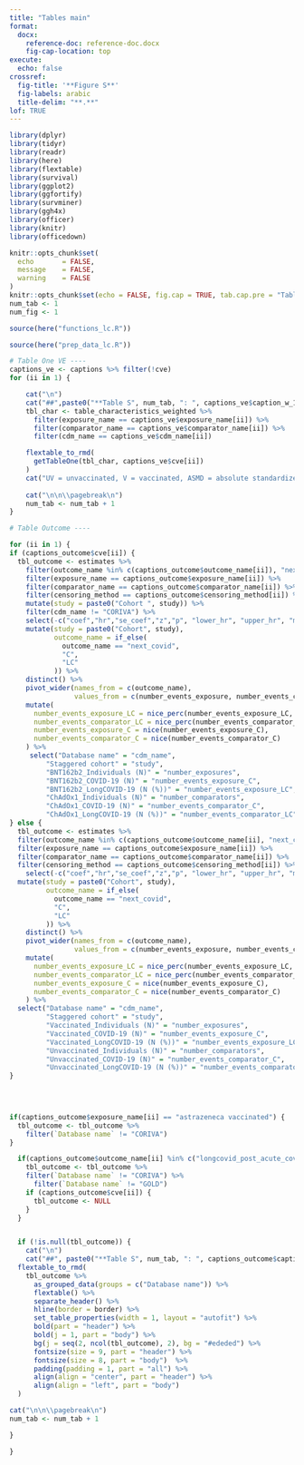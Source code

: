```yaml
---
title: "Tables main"
format:
  docx:
    reference-doc: reference-doc.docx
    fig-cap-location: top
execute:
  echo: false
crossref:
  fig-title: '**Figure S**'
  fig-labels: arabic
  title-delim: "**.**"
lof: TRUE
---
```


```r
library(dplyr)
library(tidyr)
library(readr)
library(here)
library(flextable)
library(survival)
library(ggplot2)
library(ggfortify)
library(survminer)
library(ggh4x)
library(officer)
library(knitr)
library(officedown)

knitr::opts_chunk$set(
  echo       = FALSE,
  message    = FALSE,
  warning    = FALSE
)
knitr::opts_chunk$set(echo = FALSE, fig.cap = TRUE, tab.cap.pre = "Table ", tab.cap.sep = ": ")
num_tab <- 1
num_fig <- 1
```

```r
source(here("functions_lc.R"))
```

```r
source(here("prep_data_lc.R"))
```


```r
# Table One VE ----
captions_ve <- captions %>% filter(!cve)
for (ii in 1) {

    cat("\n") 
    cat("##",paste0("**Table S", num_tab, ": ", captions_ve$caption_w_1[ii], "**", captions_ve$caption_2[ii]))
    tbl_char <- table_characteristics_weighted %>%
      filter(exposure_name == captions_ve$exposure_name[ii]) %>%
      filter(comparator_name == captions_ve$comparator_name[ii]) %>%
      filter(cdm_name == captions_ve$cdm_name[ii])

    flextable_to_rmd(
      getTableOne(tbl_char, captions_ve$cve[ii])
    )
    cat("UV = unvaccinated, V = vaccinated, ASMD = absolute standardized mean difference")
    
    cat("\n\n\\pagebreak\n")
    num_tab <- num_tab + 1
}
```

```r
# Table Outcome ----

for (ii in 1) {
if (captions_outcome$cve[ii]) {
  tbl_outcome <- estimates %>%
    filter(outcome_name %in% c(captions_outcome$outcome_name[ii]), "next_covid") %>%
    filter(exposure_name == captions_outcome$exposure_name[ii]) %>%
    filter(comparator_name == captions_outcome$comparator_name[ii]) %>%
    filter(censoring_method == captions_outcome$censoring_method[ii]) %>%
    mutate(study = paste0("Cohort ", study)) %>%
    filter(cdm_name != "CORIVA") %>%
    select(-c("coef","hr","se_coef","z","p", "lower_hr", "upper_hr", "model", "adjustment", "censoring_method", "covariates", "comparison_id", "outcome_group", "exposure_cohort_id", "exposure_name",          "comparator_cohort_id", "comparator_name",     "skip", "variable")) %>%
    mutate(study = paste0("Cohort", study),
           outcome_name = if_else(
             outcome_name == "next_covid",
             "C",
             "LC"
           )) %>%
    distinct() %>%
    pivot_wider(names_from = c(outcome_name), 
                values_from = c(number_events_exposure, number_events_comparator)) %>%
    mutate(
      number_events_exposure_LC = nice_perc(number_events_exposure_LC, number_events_exposure_C, dec = 2),
      number_events_comparator_LC = nice_perc(number_events_comparator_LC, number_events_comparator_C, dec = 2),
      number_events_exposure_C = nice(number_events_exposure_C),
      number_events_comparator_C = nice(number_events_comparator_C)
    ) %>%
     select("Database name" = "cdm_name",
         "Staggered cohort" = "study",
         "BNT162b2_Individuals (N)" = "number_exposures",
         "BNT162b2_COVID-19 (N)" = "number_events_exposure_C",
         "BNT162b2_LongCOVID-19 (N (%))" = "number_events_exposure_LC",
         "ChAdOx1_Individuals (N)" = "number_comparators",
         "ChAdOx1_COVID-19 (N)" = "number_events_comparator_C",
         "ChAdOx1_LongCOVID-19 (N (%))" = "number_events_comparator_LC")
} else {
  tbl_outcome <- estimates %>%
  filter(outcome_name %in% c(captions_outcome$outcome_name[ii], "next_covid")) %>%
  filter(exposure_name == captions_outcome$exposure_name[ii]) %>%
  filter(comparator_name == captions_outcome$comparator_name[ii]) %>%
  filter(censoring_method == captions_outcome$censoring_method[ii]) %>%
    select(-c("coef","hr","se_coef","z","p", "lower_hr", "upper_hr", "model", "adjustment", "censoring_method", "covariates", "comparison_id", "outcome_group", "exposure_cohort_id", "exposure_name",          "comparator_cohort_id", "comparator_name",     "skip", "variable")) %>%
  mutate(study = paste0("Cohort", study),
         outcome_name = if_else(
           outcome_name == "next_covid",
           "C",
           "LC"
         )) %>%
    distinct() %>%
    pivot_wider(names_from = c(outcome_name), 
                values_from = c(number_events_exposure, number_events_comparator)) %>%
    mutate(
      number_events_exposure_LC = nice_perc(number_events_exposure_LC, number_events_exposure_C, dec = 2),
      number_events_comparator_LC = nice_perc(number_events_comparator_LC, number_events_comparator_C, dec = 2),
      number_events_exposure_C = nice(number_events_exposure_C),
      number_events_comparator_C = nice(number_events_comparator_C)
    ) %>%
  select("Database name" = "cdm_name",
         "Staggered cohort" = "study",
         "Vaccinated_Individuals (N)" = "number_exposures",
         "Vaccinated_COVID-19 (N)" = "number_events_exposure_C",
         "Vaccinated_LongCOVID-19 (N (%))" = "number_events_exposure_LC",
         "Unvaccinated_Individuals (N)" = "number_comparators",
         "Unvaccinated_COVID-19 (N)" = "number_events_comparator_C",
         "Unvaccinated_LongCOVID-19 (N (%))" = "number_events_comparator_LC") 
}

  
  

if(captions_outcome$exposure_name[ii] == "astrazeneca vaccinated") {
  tbl_outcome <- tbl_outcome %>%
    filter(`Database name` != "CORIVA")
}

  if(captions_outcome$outcome_name[ii] %in% c("longcovid_post_acute_covid19_90_365", "next_post_acute_covid19")) {
    tbl_outcome <- tbl_outcome %>%
    filter(`Database name` != "CORIVA") %>%
      filter(`Database name` != "GOLD")
    if (captions_outcome$cve[ii]) {
      tbl_outcome <- NULL
    }
  }


  if (!is.null(tbl_outcome)) {
    cat("\n") 
    cat("##", paste0("**Table S", num_tab, ": ", captions_outcome$caption_1[ii], "**", captions_outcome$caption_2[ii]))
  flextable_to_rmd(
    tbl_outcome %>%
      as_grouped_data(groups = c("Database name")) %>%
      flextable() %>%
      separate_header() %>%
      hline(border = border) %>%
      set_table_properties(width = 1, layout = "autofit") %>%
      bold(part = "header") %>%
      bold(j = 1, part = "body") %>%
      bg(j = seq(2, ncol(tbl_outcome), 2), bg = "#ededed") %>%
      fontsize(size = 9, part = "header") %>%
      fontsize(size = 8, part = "body")  %>%
      padding(padding = 1, part = "all") %>%
      align(align = "center", part = "header") %>%
      align(align = "left", part = "body")
  )

cat("\n\n\\pagebreak\n")
num_tab <- num_tab + 1

}

}
```